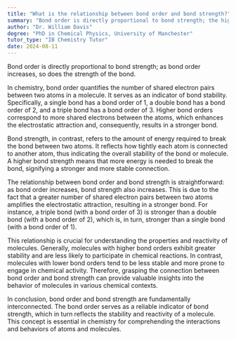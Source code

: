 ```yaml
---
title: "What is the relationship between bond order and bond strength?"
summary: "Bond order is directly proportional to bond strength; the higher the bond order, the stronger the bond."
author: "Dr. William Davis"
degree: "PhD in Chemical Physics, University of Manchester"
tutor_type: "IB Chemistry Tutor"
date: 2024-08-11
---
```


Bond order is directly proportional to bond strength; as bond order increases, so does the strength of the bond.

In chemistry, bond order quantifies the number of shared electron pairs between two atoms in a molecule. It serves as an indicator of bond stability. Specifically, a single bond has a bond order of $1$, a double bond has a bond order of $2$, and a triple bond has a bond order of $3$. Higher bond orders correspond to more shared electrons between the atoms, which enhances the electrostatic attraction and, consequently, results in a stronger bond.

Bond strength, in contrast, refers to the amount of energy required to break the bond between two atoms. It reflects how tightly each atom is connected to another atom, thus indicating the overall stability of the bond or molecule. A higher bond strength means that more energy is needed to break the bond, signifying a stronger and more stable connection.

The relationship between bond order and bond strength is straightforward: as bond order increases, bond strength also increases. This is due to the fact that a greater number of shared electron pairs between two atoms amplifies the electrostatic attraction, resulting in a stronger bond. For instance, a triple bond (with a bond order of $3$) is stronger than a double bond (with a bond order of $2$), which is, in turn, stronger than a single bond (with a bond order of $1$).

This relationship is crucial for understanding the properties and reactivity of molecules. Generally, molecules with higher bond orders exhibit greater stability and are less likely to participate in chemical reactions. In contrast, molecules with lower bond orders tend to be less stable and more prone to engage in chemical activity. Therefore, grasping the connection between bond order and bond strength can provide valuable insights into the behavior of molecules in various chemical contexts.

In conclusion, bond order and bond strength are fundamentally interconnected. The bond order serves as a reliable indicator of bond strength, which in turn reflects the stability and reactivity of a molecule. This concept is essential in chemistry for comprehending the interactions and behaviors of atoms and molecules.
    